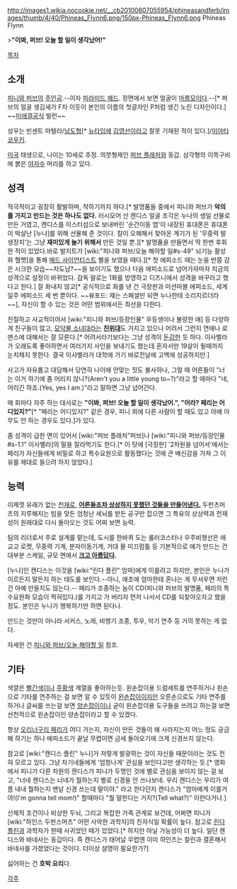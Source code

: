 http://images1.wikia.nocookie.net/__cb20100607055954/phineasandferb/images/thumb/4/40/Phineas_Flynn6.png/150px-Phineas_Flynn6.png
Phineas Flynn

>'''"이봐, 퍼브! 오늘 할 일이 생각났어!"'''

[[목차]]
== 소개 ==
[[피니와 퍼브]]의 [[주인공]].--이자 [[피라미드 헤드]]. 정면에서 보면 얼굴이 [[마름모]]이다.--[* 퍼브의 얼굴 생김새가 F자 이듯이 본인의 이름의 첫글자인 P처럼 생긴 노린 디자인이다.] ~~[[미애갤]]공식 빌런~~

성우는 빈센트 마텔라/[[남도형]][* [[뉴타입]]에 [[김영선]]이라고 잘못 기재된 적이 있다.]/[[미야타 코우키]].

[[미국]] 태생으로, 나이는 10세로 추정. 의붓형제인 [[퍼브 플래처]]와 동갑.
삼각형의 이목구비에 붉은 [[야자수]] 머리를 하고 있다.

== 성격 ==
적극적이고 굉장히 활발하며, 착하기까지 하다.[* 발명품들 중에서 피니와 퍼브가 '''악의를 가지고 만드는 것은 하나도 없다.''' 러시모어 산 캔디스 얼굴 조각은 누나의 생일 선물로 만든 거였고, 캔디스를 이스터섬으로 보내버린 '순간이동 앱'이 내장된 휴대폰은 휴대폰이 박살난 [누나]를 위해 선물해 준 것이다. 칼이 오해해서 찾아온 계기가 된 '무중력 발생장치'는 그냥 '''재미있게 놀기 위해서''' 만든 것일 뿐.][* 발명품을 만들면서 딱 한번 후회한 적이 있었다.바로 발지트가 [wiki:"피니와 퍼브/오늘 해야할 일#s-49" 뇌기능 활성화 헬멧]을 통해 [[매드 사이언티스트]] 삘을 보였을 때다.][* 첫 에피소드 때는 눈을 반쯤 감은 시크한 모습~~차도남?~~을 보이기도 했으나 다음 에피소드로 넘어가자마자 지금의 성격으로 설정이 바뀌었다. 감독 말로는 1화를 방영하고 디즈니에서 성격을 바꾸라고 했다고 한다.] 잘 화내지 않고[* 공식적으로 화를 낸 건 극장판과 미션마블 에피소드, 세계  일주 에피소드 세 번 뿐이다. ~~뷰포드: 쟤는 스페셜만 되면 누나한테 소리지르더라~~], 자신이 할 수 있는 것은 어떤 범위에서든 최선을 다한다.

친절하고 사교적이어서 [wiki:"피니와 퍼브/등장인물" 우등생이나 불량한 애] 등 다양하게 친구들이 많고, [[모닥불 소녀대]]라는 '''[[친위대]]'''도 가지고 있으나 어려서 그런지 연애나 로맨스에 대해서는 잘 모른다.[* 어려서라기보다는 그냥 성격이 [[둔감]]한 듯 하다. 이사벨라가 오래도록 좋아하면서 여러가지 사인을 보내기도 했는데 혼자서만 19살이 될때까지 눈치채지 못한다. 결국 이사벨라가 대학에 가기 바로전날에 고백에 성공하지만.]

사고가 자유롭고 대담해서 당연히 나이에 안맞는 짓도 불사하나, 그럴 때 어른들이 "너는 이거 하기에 좀 어리지 않니?(Aren't you a little young to~?)"라고 할 때마다 "네, 어리긴 하죠.(Yes, yes I am.)"라고 말하면 그냥 넘어간다.

매 회마다 자주 하는 대사로는 '''"이봐, 퍼브! 오늘 할 일이 생각났어.", "어라? 페리는 어디있지?"'''[* "페리는 어디있지?" 같은 경우, 피니 외에 다른 사람이 할 때도 있고 아예 아무도 안 하는 경우도 있다.]가 있다.

좀 성격이 급한 면이 있어서 [wiki:"퍼브 플래처"퍼브]나 [wiki:"피니와 퍼브/등장인물#s-1.1" 이사벨라]의 말을 잘라먹기도 한다.[* 이 탓에 [극장판] '2차원을 넘어서'에서는 페리가 자신들에게 비밀로 하고 특수요원으로 활동했다는 것에 큰 배신감을 가져 그 이유를 제대로 들으려 하지 않았다.]

== 능력 ==
이제껏 유래가 없는 [[천재]]로, [[박사(일상)|'''어른들조차 상상하지 못했던 것들을 만들어낸다.''']] 두펀츠머츠의 지루해지는 빔을 맞든 엄청난 세뇌를 받든 공구만 잡으면 그 특유의 상상력과 천재성이 원래대로 다시 돌아오는 것도 어찌 보면 능력.

팀의 리더로서 주로 설계를 맡는데, 도시를 한바퀴 도는 롤러코스터나 우주비행선은 애교고 로켓, 무중력 기계, 분자이동기계, 거대 물 미끄럼틀 등 기본적으로 얘가 만드는 건 대부분 스케일, 규모 면에서 '''[[크고 아름답다]].'''

[누나]인 캔디스는 이것을 [wiki:"린다 플린" 엄마]에게 이를려고 하지만, 본인은 누나가 이르든지 말든지 하는 태도를 보인다.--아니, 애초에 엄마한테 혼나는 게 무서우면 저런 건 아예 만들지도 않는다.-- 페리가 조종하는 놈이 CD(피니와 퍼브의 발명품, 페리의 특수요원화 모습이 찍혀있다.)를 가지고 가 버리자 먼저 나서서 CD를 되찾아오자고 했을 정도. 본인은 누나가 행복하기만 하면 된다나.

만드는 것만이 아니라 서커스, 노래, 비행기 조종, 투우, 악기 연주 등 거의 못하는 게 없다.

자세한 건 [[피니와 퍼브/오늘 해야할 일]] 참조.

== 기타 ==
색깔은 [[빨간색]]이나 [[주황색]] 계열을 좋아하는듯. 왼손잡이용 드럼세트를 연주하거나 왼손으로 기타를 연주하는 걸 보면 알 수 있듯이 [[왼손잡이]]이지만 오른손으로도 기타 연주를 하거나 글씨를 쓰는걸 보면 [[양손잡이]]이나 굳이 왼손잡이용 도구들을 쓰려고 하는걸 보면 선천적으로 왼손잡이인 양손잡이라고 할 수 있겠다.

항상 [[오리너구리 페리]]가 어디 가는지, 자신이 만든 것들이 왜 사라지는지 어느 정도 궁금해 하기는 하나 에피소드가 끝날 무렵이면 금세 돌아오기에 크게 신경쓰지 않는다.

참고로 [wiki:"캔디스 플린" 누나]가 저렇게 발광하는 것이 자신들 때문이라는 것도 전혀 모르고 있다. 그냥 자기네들에게 '엄청나게' 관심을 보인다고만 생각하는 듯.[* 영화에서 피니가 다른 차원의 캔디스가 피니가 두명인 것에 별로 관심을 보이지 않는 걸 보고, "너네 캔디스는 너네가 뭘하는지 별로 신경을 안 쓰나보네. 우리 캔디스는 우리가 여름 내내 뭘하는지 맨날 신경 쓰는데 말이야." 라고 한다던지 캔디스가 "엄마에게 이를거야!(I'm gonna tell mom!)" 할때마다 "뭘 말한다는 거지?(Tell what?)" 이런다거나.]

신체적 조건이나 비상한 두뇌, 그리고 복잡한 가족 관계로 보건데, 어쩌면 피니가 [wiki:"하인스 두펀스머츠" 어떤 사악한 과학자]의 친자식일 확률이 높다. 참고로 [[린다 플린]]과 과학자가 한때 사귀었던 때가 있었다.[* 하지만 아닐 가능성이 더 높다. 일단 캔디스와 바네사는 동갑이다. 즉 캔디스가 태어날 무렵엔 이미 하인즈는 찰린과 결혼해서 바네사를 가졌었다는 것이다. 더이상 설명이 필요한가?]

싫어하는 건 '''호박 요리'''다.
 
[[각주]]
